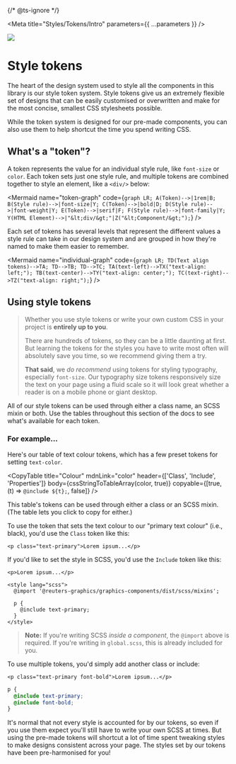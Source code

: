 
{/* @ts-ignore */}

<Meta title="Styles/Tokens/Intro" parameters={{ ...parameters }} />

![](https://graphics.thomsonreuters.com/style-assets/images/logos/reuters-graphics-logo/svg/graphics-logo-color-dark.svg)

# Style tokens

The heart of the design system used to style all the components in this library is our style token system. Style tokens give us an extremely flexible set of designs that can be easily customised or overwritten and make for the most concise, smallest CSS stylesheets possible.

While the token system is designed for our pre-made components, you can also use them to help shortcut the time you spend writing CSS.

## What's a "token"?

A token represents the value for an individual style rule, like `font-size` or `color`. Each token sets just one style rule, and multiple tokens are combined together to style an element, like a `<div/>` below:

<Mermaid
  name="token-graph"
  code={`
graph LR;
  A(Token)-->|1rem|B;
  B(Style rule)-->|font-size|Y;
  C(Token)-->|bold|D;
  D(Style rule)-->|font-weight|Y;
  E(Token)-->|serif|F;
  F(Style rule)-->|font-family|Y;
  Y(HTML Element)-->|"&lt;div/&gt;"|Z("&lt;Component/&gt;");
`}
/>

Each set of tokens has several levels that represent the different values a style rule can take in our design system and are grouped in how they're named to make them easier to remember.

<Mermaid
  name="individual-graph"
  code={`
graph LR;
  TD(Text align tokens)-->TA;
  TD-->TB;
  TD-->TC;
  TA(text-left)-->TX("text-align: left;");
  TB(text-center)-->TY("text-align: center;");
  TC(text-right)-->TZ("text-align: right;");
`}
/>

## Using style tokens

> Whether you use style tokens or write your own custom CSS in your project is **entirely up to you**.
>
> There are hundreds of tokens, so they can be a little daunting at first. But learning the tokens for the styles you have to write most often will absolutely save you time, so we recommend giving them a try.
>
> **That said**, we _do recommend_ using tokens for styling typography, especially `font-size`. Our typography size tokens responsively size the text on your page using a fluid scale so it will look great whether a reader is on a mobile phone or giant desktop.

All of our style tokens can be used through either a class name, an SCSS mixin or both. Use the tables throughout this section of the docs to see what's available for each token.

### For example...

Here's our table of text colour tokens, which has a few preset tokens for setting `text-color`.

<CopyTable
  title="Colour"
  mdnLink="color"
  header={['Class', 'Include', 'Properties']}
  body={cssStringToTableArray(color, true)}
  copyable={[true, (t) => `@include ${t};`, false]}
/>

This table's tokens can be used through either a class or an SCSS mixin. (The table lets you click to copy for either.)

To use the token that sets the text colour to our "primary text colour" (i.e., black), you'd use the `Class` token like this:

```svelte
<p class="text-primary">Lorem ipsum...</p>
```

If you'd like to set the style in SCSS, you'd use the `Include` token like this:

```svelte
<p>Lorem ipsum...</p>

<style lang="scss">
  @import '@reuters-graphics/graphics-components/dist/scss/mixins';

  p {
    @include text-primary;
  }
</style>
```

> **Note:** If you're writing SCSS _inside a component_, the `@import` above is required. If you're writing in `global.scss`, this is already included for you.

To use multiple tokens, you'd simply add another class or include:

```svelte
<p class="text-primary font-bold">Lorem ipsum...</p>
```

```scss
p {
  @include text-primary;
  @include font-bold;
}
```

It's normal that not every style is accounted for by our tokens, so even if you use them expect you'll still have to write your own SCSS at times. But using the pre-made tokens will shortcut a lot of time spent tweaking styles to make designs consistent across your page. The styles set by our tokens have been pre-harmonised for you!
